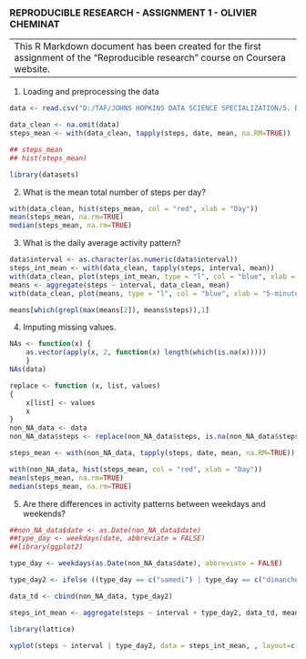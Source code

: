 ### REPRODUCIBLE RESEARCH - ASSIGNMENT 1 - OLIVIER CHEMINAT

-----------------------------------------------------------------
This R Markdown document has been created for the first assignment of the "Reproducible research" course on Coursera website.
-----------------------------------------------------------------

1. Loading and preprocessing the data
```r
data <- read.csv("D:/TAF/JOHNS HOPKINS DATA SCIENCE SPECIALIZATION/5. REPRODUCIBLE RESEARCH/repdata-data-activity/activity.csv", sep = ",")

data_clean <- na.omit(data)
steps_mean <- with(data_clean, tapply(steps, date, mean, na.RM=TRUE))

## steps_mean
## hist(steps_mean)

library(datasets)
```

2. What is the mean total number of steps per day?
```r
with(data_clean, hist(steps_mean, col = "red", xlab = "Day"))
mean(steps_mean, na.rm=TRUE)
median(steps_mean, na.rm=TRUE)
```

3. What is the daily average activity pattern?
```r
data$interval <- as.character(as.numeric(data$interval))
steps_int_mean <- with(data_clean, tapply(steps, interval, mean))
with(data_clean, plot(steps_int_mean, type = "l", col = "blue", xlab = "5-minute interval"))
means <- aggregate(steps ~ interval, data_clean, mean)
with(data_clean, plot(means, type = "l", col = "blue", xlab = "5-minute interval"))

means[which(grepl(max(means[2]), means$steps)),1]
```

4. Imputing missing values.
```r
NAs <- function(x) {
    as.vector(apply(x, 2, function(x) length(which(is.na(x)))))
    }
NAs(data)

replace <- function (x, list, values) 
{
    x[list] <- values
    x
}
non_NA_data <- data
non_NA_data$steps <- replace(non_NA_data$steps, is.na(non_NA_data$steps), mean(non_NA_data$steps, na.rm=TRUE))

steps_mean <- with(non_NA_data, tapply(steps, date, mean, na.RM=TRUE))

with(non_NA_data, hist(steps_mean, col = "red", xlab = "Day"))
mean(steps_mean, na.rm=TRUE)
median(steps_mean, na.rm=TRUE)
```

5. Are there differences in activity patterns between weekdays and weekends?
```r
##non_NA_data$date <- as.Date(non_NA_data$date)
##type_day <- weekdays(date, abbreviate = FALSE)
##library(ggplot2)

type_day <- weekdays(as.Date(non_NA_data$date), abbreviate = FALSE)

type_day2 <- ifelse ((type_day == c("samedi") | type_day == c("dimanche")), c("weekend"), c("weekday"))

data_td <- cbind(non_NA_data, type_day2)

steps_int_mean <- aggregate(steps ~ interval + type_day2, data_td, mean)

library(lattice)

xyplot(steps ~ interval | type_day2, data = steps_int_mean, , layout=c(1,2), type ="l", outer = TRUE)

```